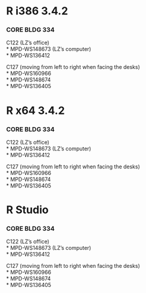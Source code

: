# R i386 3.4.2  
### CORE BLDG 334  
C122 (LZ's office)  
* MPD-WS148673 (LZ's computer)  
* MPD-WS136412  

C127 (moving from left to right when facing the desks)  
* MPD-WS160966  
* MPD-WS148674  
* MPD-WS136405  

# R x64 3.4.2  
### CORE BLDG 334  
C122 (LZ's office)  
* MPD-WS148673 (LZ's computer)  
* MPD-WS136412  

C127 (moving from left to right when facing the desks)  
* MPD-WS160966  
* MPD-WS148674  
* MPD-WS136405  

# R Studio  
### CORE BLDG 334  
C122 (LZ's office)  
* MPD-WS148673 (LZ's computer)  
* MPD-WS136412  

C127 (moving from left to right when facing the desks)  
* MPD-WS160966  
* MPD-WS148674  
* MPD-WS136405  





